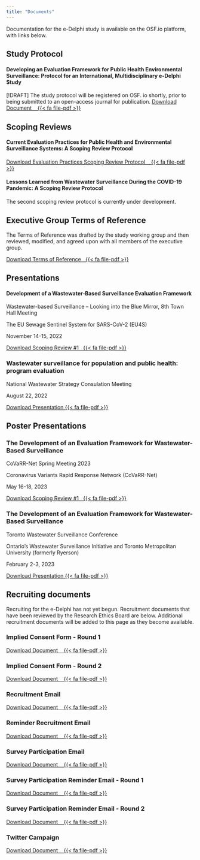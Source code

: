 ```yaml
---
title: "Documents"
---
```


Documentation for the e-Delphi study is available on the OSF.io platform, with links below.

<!-- Adds a FontAwesome icon {{< fa file-pdf >}} requires the fontawesome Quarto extension-->
<!-- Adds a button to the URL link {.btn .btn-secondary} using the Flatly theme (or any Bootstrap theme)-->

## Study Protocol
#### Developing an Evaluation Framework for Public Health Environmental Surveillance: Protocol for an International, Multidisciplinary e-Delphi Study
[!DRAFT] The study protocol will be registered on OSF. io shortly, prior to being submitted to an open-access journal for publication.
[Download Document &nbsp;&nbsp; {{< fa file-pdf >}}](https://osf.io/78azy/?action=download){.btn .btn-secondary}

## Scoping Reviews
#### Current Evaluation Practices for Public Health and Environmental Surveillance Systems: A Scoping Review Protocol

[Download Evaluation Practices Scoping Review Protocol &nbsp;&nbsp; {{< fa file-pdf >}}](https://osf.io/29k8u/?action=download){.btn .btn-secondary}

#### Lessons Learned from Wastewater Surveillance During the COVID-19 Pandemic: A Scoping Review Protocol
The second scoping review protocol is currently under development.

## Executive Group Terms of Reference
The Terms of Reference was drafted by the study working group and then reviewed, modified, and agreed upon with all members of the executive group.

<!-- Adds a FontAwesome icon {{< fa file-pdf >}} requires the fontawesome Quarto extension-->
<!-- Adds a button to the URL link {.btn .btn-secondary} using the Flatly theme (or any Bootstrap theme)-->

[Download Terms of Reference&nbsp;&nbsp; {{< fa file-pdf >}}](https://osf.io/4vj3x/?action=download){.btn .btn-secondary}

## Presentations

#### Development of a Wastewater-Based Surveillance Evaluation Framework
Wastewater-based Surveillance – Looking into the Blue Mirror, 8th Town Hall Meeting

The EU Sewage Sentinel System for SARS-CoV-2 (EU4S)

November 14-15, 2022

[Download Scoping Review #1&nbsp;&nbsp; {{< fa file-pdf >}}](https://osf.io/fts8w/?action=download){.btn .btn-secondary}

### Wastewater surveillance for population and public health: program evaluation
National Wastewater Strategy Consulation Meeting

August 22, 2022

[Download Presentation {{< fa file-pdf >}}](https://osf.io/euysp/?action=download){.btn .btn-secondary}

## Poster Presentations

### The Development of an Evaluation Framework for Wastewater-Based Surveillance
CoVaRR-Net Spring Meeting 2023

Coronavirus Variants Rapid Response Network (CoVaRR-Net)

May 16-18, 2023

[Download Scoping Review #1&nbsp;&nbsp; {{< fa file-pdf >}}](https://osf.io/cu45e/?action=download){.btn .btn-secondary}

### The Development of an Evaluation Framework for Wastewater-Based Surveillance
Toronto Wastewater Surveillance Conference

Ontario’s Wastewater Surveillance Initiative and Toronto Metropolitan University (formerly Ryerson)

February 2-3, 2023

[Download Presentation {{< fa file-pdf >}}](https://osf.io/ncqzk/?action=download){.btn .btn-secondary}


## Recruiting documents
Recruiting for the e-Delphi has not yet begun. Recruitment documents that have been reviewed by the Research Ethics Board are below. Additional recruitment documents will be added to this page as they become available.

### Implied Consent Form - Round 1
[Download Document &nbsp;&nbsp; {{< fa file-pdf >}}](https://osf.io/pqjsa/?action=download){.btn .btn-secondary}

### Implied Consent Form - Round 2
[Download Document &nbsp;&nbsp; {{< fa file-pdf >}}](https://osf.io/xj2rq/?action=download){.btn .btn-secondary}

### Recruitment Email
[Download Document &nbsp;&nbsp; {{< fa file-pdf >}}](https://osf.io/qfdcv/?action=download){.btn .btn-secondary}

### Reminder Recruitment Email
[Download Document &nbsp;&nbsp; {{< fa file-pdf >}}](https://osf.io/wnz7p/?action=download){.btn .btn-secondary}

### Survey Participation Email
[Download Document &nbsp;&nbsp; {{< fa file-pdf >}}](https://osf.io/rx47c/?action=download){.btn .btn-secondary}

### Survey Participation Reminder Email - Round 1
[Download Document &nbsp;&nbsp; {{< fa file-pdf >}}](https://osf.io/8rkhg/?action=download){.btn .btn-secondary}

### Survey Participation Reminder Email - Round 2
[Download Document &nbsp;&nbsp; {{< fa file-pdf >}}](https://osf.io/rgjue/?action=download){.btn .btn-secondary}

### Twitter Campaign
[Download Document &nbsp;&nbsp; {{< fa file-pdf >}}](https://osf.io/w8gks/?action=download){.btn .btn-secondary}




